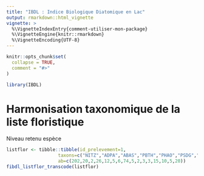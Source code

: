 ```yaml
---
title: "IBDL : Indice Biologique Diatomique en Lac"
output: rmarkdown::html_vignette
vignette: >
  %\VignetteIndexEntry{comment-utiliser-mon-package}
  %\VignetteEngine{knitr::rmarkdown}
  %\VignetteEncoding{UTF-8}
---
```


```r
knitr::opts_chunk$set(
  collapse = TRUE,
  comment = "#>"
)
```

```r
library(IBDL)
```

# Harmonisation taxonomique de la liste floristique

Niveau retenu espèce

```r
listflor <- tibble::tibble(id_prelevement=1,
                   taxons=c("NITZ","ADPA","ABAS","PBTH","PHAO","PSDG","NXDS","GLAT","DSTE","RABB","COCE","ENCM","PSBR","PLTD","ADEU","AUPU"),
                   ab=c(202,20,2,26,12,5,6,74,5,2,3,3,15,10,5,20))
fibdl_listflor_transcode(listflor)
```

